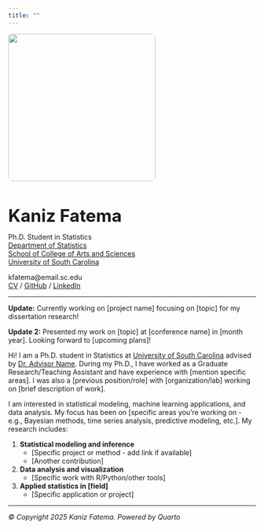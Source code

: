 ```yaml
---
title: ""
---
```


::: {layout="[35,65]"}
![](images/kaniz_profile.jpg){fig-alt="Kaniz Fatema" width=300px style="border-radius: 8px;"}

<div>
<h1 style="font-size: 2.5em; margin-bottom: 0.3em;"><strong>Kaniz</strong> Fatema</h1>

Ph.D. Student in Statistics  
[Department of Statistics](https://sc.edu/study/colleges_schools/artsandsciences/statistics/)  
[School of College of Arts and Sciences](https://sc.edu/study/colleges_schools/artsandsciences/)  
[University of South Carolina](https://www.sc.edu/)

kfatema@email.sc.edu  
[CV](files/kaniz_resume.pdf) / [GitHub](https://github.com/Kaniz461/kfatemaa) / [LinkedIn](https://www.linkedin.com/in/kaniz-fatema-229186228/)
</div>
:::

---

**Update:** Currently working on [project name] focusing on [topic] for my dissertation research!

**Update 2:** Presented my work on [topic] at [conference name] in [month year]. Looking forward to [upcoming plans]!

Hi! I am a Ph.D. student in Statistics at [University of South Carolina](https://www.sc.edu/) advised by [Dr. Advisor Name](link). During my Ph.D., I have worked as a Graduate Research/Teaching Assistant and have experience with [mention specific areas]. I was also a [previous position/role] with [organization/lab] working on [brief description of work].

I am interested in statistical modeling, machine learning applications, and data analysis. My focus has been on [specific areas you're working on - e.g., Bayesian methods, time series analysis, predictive modeling, etc.]. My research includes:

1. **Statistical modeling and inference**
   - [Specific project or method - add link if available]
   - [Another contribution]

2. **Data analysis and visualization**
   - [Specific work with R/Python/other tools]

3. **Applied statistics in [field]**
   - [Specific application or project]

---

*© Copyright 2025 Kaniz Fatema. Powered by Quarto*